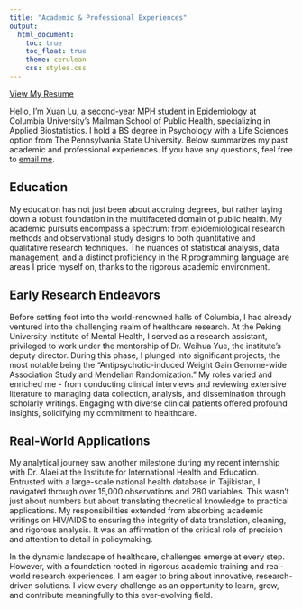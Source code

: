 ```yaml
---
title: "Academic & Professional Experiences"
output: 
  html_document:
    toc: true
    toc_float: true
    theme: cerulean
    css: styles.css
---
```


<a href="./Lu_Xuan_Resume.pdf" class="resume-button" target="_blank">View My Resume</a>

Hello, I'm Xuan Lu, a second-year MPH student in Epidemiology at Columbia University's Mailman School of Public Health, specializing in Applied Biostatistics. I hold a BS degree in Psychology with a Life Sciences option from The Pennsylvania State University. Below summarizes my past academic and professional experiences. If you have any questions, feel free to [email me](xl3214@cumc.columbia.edu).

## Education

My education has not just been about accruing degrees, but rather laying down a robust foundation in the multifaceted domain of public health. My academic pursuits encompass a spectrum: from epidemiological research methods and observational study designs to both quantitative and qualitative research techniques. The nuances of statistical analysis, data management, and a distinct proficiency in the R programming language are areas I pride myself on, thanks to the rigorous academic environment.

## Early Research Endeavors

Before setting foot into the world-renowned halls of Columbia, I had already ventured into the challenging realm of healthcare research. At the Peking University Institute of Mental Health, I served as a research assistant, privileged to work under the mentorship of Dr. Weihua Yue, the institute's deputy director. During this phase, I plunged into significant projects, the most notable being the "Antipsychotic-induced Weight Gain Genome-wide Association Study and Mendelian Randomization." My roles varied and enriched me - from conducting clinical interviews and reviewing extensive literature to managing data collection, analysis, and dissemination through scholarly writings. Engaging with diverse clinical patients offered profound insights, solidifying my commitment to healthcare.

## Real-World Applications

My analytical journey saw another milestone during my recent internship with Dr. Alaei at the Institute for International Health and Education. Entrusted with a large-scale national health database in Tajikistan, I navigated through over 15,000 observations and 280 variables. This wasn't just about numbers but about translating theoretical knowledge to practical applications. My responsibilities extended from absorbing academic writings on HIV/AIDS to ensuring the integrity of data translation, cleaning, and rigorous analysis. It was an affirmation of the critical role of precision and attention to detail in policymaking.

In the dynamic landscape of healthcare, challenges emerge at every step. However, with a foundation rooted in rigorous academic training and real-world research experiences, I am eager to bring about innovative, research-driven solutions. I view every challenge as an opportunity to learn, grow, and contribute meaningfully to this ever-evolving field.
